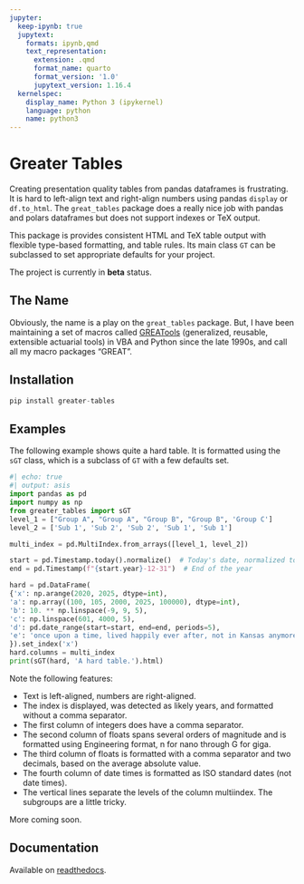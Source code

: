```yaml
---
jupyter:
  keep-ipynb: true
  jupytext:
    formats: ipynb,qmd
    text_representation:
      extension: .qmd
      format_name: quarto
      format_version: '1.0'
      jupytext_version: 1.16.4
  kernelspec:
    display_name: Python 3 (ipykernel)
    language: python
    name: python3
---
```


# Greater Tables

Creating presentation quality tables from pandas dataframes is frustrating. It is hard to left-align text and right-align numbers using pandas `display` or `df.to_html`. The  `great_tables` package does a really nice job with pandas and polars dataframes but does not support indexes or TeX output. 

This package is provides consistent HTML and TeX table output with flexible type-based formatting, and table rules. Its main class `GT` can be subclassed to set appropriate defaults for your project.

The project is currently in **beta** status. 

## The Name

Obviously, the name is a play on the `great_tables` package. But, I have been maintaining a set of macros called [GREATools](https://www.mynl.com/old/GREAT/home.html) (generalized, reusable, extensible actuarial tools) in VBA and Python since the late 1990s, and call all my macro packages "GREAT".

## Installation

```python
pip install greater-tables
```

## Examples

The following example shows quite a hard table. It is formatted using the `sGT` class, which is a subclass of `GT` with a few defaults set. 

```python
#| echo: true 
#| output: asis 
import pandas as pd
import numpy as np
from greater_tables import sGT
level_1 = ["Group A", "Group A", "Group B", "Group B", 'Group C']
level_2 = ['Sub 1', 'Sub 2', 'Sub 2', 'Sub 1', 'Sub 1']

multi_index = pd.MultiIndex.from_arrays([level_1, level_2])

start = pd.Timestamp.today().normalize()  # Today's date, normalized to midnight
end = pd.Timestamp(f"{start.year}-12-31")  # End of the year

hard = pd.DataFrame(
{'x': np.arange(2020, 2025, dtype=int), 
'a': np.array((100, 105, 2000, 2025, 100000), dtype=int),
'b': 10. ** np.linspace(-9, 9, 5),
'c': np.linspace(601, 4000, 5),
'd': pd.date_range(start=start, end=end, periods=5),
'e': 'once upon a time, lived happily ever after, not in Kansas anymore, neutrinos are hard to detect, risk is hard to define'.split(',')
}).set_index('x')
hard.columns = multi_index
print(sGT(hard, 'A hard table.').html) 
```

Note the following features:

* Text is left-aligned, numbers are right-aligned.
* The index is displayed, was detected as likely years, and formatted without a comma separator.
* The first column of integers does have a comma separator.
* The second column of floats spans several orders of magnitude and is formatted using Engineering format, n for nano through G for giga.
* The third column of floats is formatted with a comma separator and two decimals, based on the average absolute value. 
* The fourth column of date times is formatted as ISO standard dates (not date times). 
* The vertical lines separate the levels of the column multiindex. The subgroups are a little tricky. 

More coming soon.


## Documentation

Available on [readthedocs](https://greater-tables-project.readthedocs.io/en/latest).